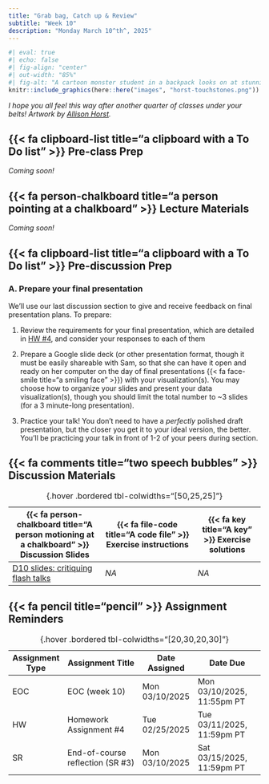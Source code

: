 ```yaml
---
title: "Grab bag, Catch up & Review"
subtitle: "Week 10"
description: "Monday March 10^th^, 2025"
---
```


<!-- OLD TITLE: "Misc. chart types, Prompt engineering, Review" -->

```r
#| eval: true 
#| echo: false
#| fig-align: "center"
#| out-width: "85%" 
#| fig-alt: "A cartoon monster student in a backpack looks on at stunning gems labeled 'Touchstones of Intuition', which have the text 'You know some stuff' written on sequential crystals."
knitr::include_graphics(here::here("images", "horst-touchstones.png"))
```

::: {.center-text .gray-text}
*I hope you all feel this way after another quarter of classes under your belts! Artwork by [Allison Horst](https://allisonhorst.com/){target="_blank"}.*
:::

## {{< fa clipboard-list title="a clipboard with a To Do list" >}} Pre-class Prep {#pre-class-prep}

*Coming soon!* 
<!-- Please be sure to complete the following before class: -->

<!-- ### A. Install required packages -->

<!-- ```{r} -->
<!-- #| eval: false -->
<!-- #| echo: true -->
<!-- #| code-line-numbers: false -->
<!-- library(waffle) # for making waffle (square pie) charts in R -->
<!-- library(ggbump) # a geom for creating bump charts -->
<!-- ``` -->

<!-- ### B. Prompt engineering prep -->

<!-- To follow along with Sevan's lesson on ChatGPT prompt engineering for data wrangling & visualization, you'll need to first: -->

<!-- 1. [Create a free OpenAI account](https://chat.openai.com/auth/login) (if you don't already have one), or make sure you know your login credentials -->
<!-- 2. [Download this `.xlsx` data file](https://docs.google.com/spreadsheets/d/1VeWF01_2--KXS7sB-IfPGVNNkGdGcGpN/edit?usp=sharing&ouid=103292946495291407556&rtpof=true&sd=true) and save it somewhere you can easily find -->

## {{< fa person-chalkboard title="a person pointing at a chalkboard" >}} Lecture Materials {#lecture-materials}

*Coming soon!* 

<!-- - Misc. charts: week10.1-misc-charts-slides.qmd -->
<!-- - Prompt engineering: https://docs.google.com/presentation/d/11i_Q33FCaKlQYNlGUpzOa8zb9fpfxB3eTFfD6cjdlZo/edit#slide=id.p -->
<!-- - Quarter recap: lecture-slides/week10.3-recap.qmd -->

## {{< fa clipboard-list title="a clipboard with a To Do list" >}} Pre-discussion Prep {#pre-discussion-prep} 

### A. Prepare your final presentation 

We'll use our last discussion section to give and receive feedback on final presentation plans. To prepare:

1. Review the requirements for your final presentation, which are detailed in [HW #4](assignments/HW4.qmd#part3-present){target="_blank"}, and consider your responses to each of them

2. Prepare a Google slide deck (or other presentation format, though it must be easily shareable with Sam, so that she can have it open and ready on her computer on the day of final presentations {{< fa face-smile title="a smiling face" >}}) with your visualization(s). You may choose how to organize your slides and present your data visualization(s), though you should limit the total number to ~3 slides (for a 3 minute-long presentation). 

3. Practice your talk! You don't need to have a *perfectly* polished draft presentation, but the closer you get it to your ideal version, the better. You'll be practicing your talk in front of 1-2 of your peers during section.

## {{< fa comments title="two speech bubbles" >}} Discussion Materials {#discussion-materials}

| {{< fa person-chalkboard title="A person motioning at a chalkboard" >}} Discussion Slides | {{< fa file-code title="A code file" >}} Exercise instructions | {{< fa key title="A key" >}} Exercise solutions |
|-------------------|-------------------|--------------|
| [D10 slides: critiquing flash talks](discussion/week10/week10-slides.qmd){target="_blank"} | *NA* | *NA* |
: {.hover .bordered tbl-colwidths="[50,25,25]"} 

## {{< fa pencil title="pencil" >}} Assignment Reminders {#assignment-reminders}

| Assignment Type | Assignment Title                 | Date Assigned  | Date Due                   |
|-----------------|----------------------------------|----------------|----------------------------|
| EOC             | EOC (week 10)                    | Mon 03/10/2025 | Mon 03/10/2025, 11:55pm PT |
| HW              | Homework Assignment #4           | Tue 02/25/2025 | Tue 03/11/2025, 11:59pm PT |
| SR              | End-of-course reflection (SR #3) | Mon 03/10/2025 | Sat 03/15/2025, 11:59pm PT |
: {.hover .bordered tbl-colwidths="[20,30,20,30]"}

<!-- | Assignment Type | Assignment Title                                                   | Date Assigned  | Date Due                  | -->
<!-- |-----------------|-------------------------------------------------------------------|----------------|----------------------------| -->
<!-- | EOC             | [EOC (week 10)](https://forms.gle/p6W89kVHguXJrkDb7)              | Mon 03/10/2025 | Mon 03/11/2025, 11:55pm PT | -->
<!-- | HW              | [Homework Assignment #4](assignments/HW4.qmd)                     | Tue 02/25/2025 | Tue 03/11/2025, 11:59pm PT | -->
<!-- | SR              | [End-of-course reflection (SR #3)](assignments/SR3-endcourse.qmd) | Mon 03/10/2025 | Sat 03/15/2025, 11:59pm PT | -->
<!-- : {.hover .bordered tbl-colwidths="[20,30,20,30]"} -->
       
